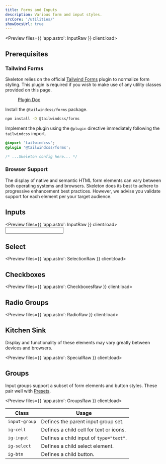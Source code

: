 ```yaml
---
title: Forms and Inputs
description: Various form and input styles.
srcCore: '/utilities/'
showDocsUrl: true
---
```




<Preview files={{ 'app.astro': InputRaw }} client:load>
	<Default client:load />
</Preview>

## Prerequisites

### Tailwind Forms

Skeleton relies on the official [Tailwind Forms](https://github.com/tailwindlabs/tailwindcss-forms) plugin to normalize form styling. This plugin is required if you wish to make use of any utility classes provided on this page.

<figure class="card-filled-enhanced flex justify-center gap-4 p-8">
	<a class="btn preset-filled" href="https://github.com/tailwindlabs/tailwindcss-forms" target="_blank">
		Plugin Doc
	</a>
</figure>

Install the `@tailwindcss/forms` package.

```sh
npm install -D @tailwindcss/forms
```

Implement the plugin using the `@plugin` directive immediately following the `tailwindcss` import.

```css {2}
@import 'tailwindcss';
@plugin '@tailwindcss/forms';

/* ...Skeleton config here... */
```

### Browser Support

The display of native and semantic HTML form elements can vary between both operating systems and browsers. Skeleton does its best to adhere to progressive enhancement best practices. However, we advise you validate support for each element per your target audience.

## Inputs

<Preview files={{ 'app.astro': InputRaw }} client:load>
	<Input client:load />
</Preview>

## Select

<Preview files={{ 'app.astro': SelectionRaw }} client:load>
	<Selection client:load />
</Preview>

## Checkboxes

<Preview files={{ 'app.astro': CheckboxesRaw }} client:load>
	<Checkboxes client:load />
</Preview>

## Radio Groups

<Preview files={{ 'app.astro': RadioRaw }} client:load>
	<Radio client:load />
</Preview>

## Kitchen Sink

Display and functionality of these elements may vary greatly between devices and browsers.

<Preview files={{ 'app.astro': SpecialRaw }} client:load>
	<Special client:load />
</Preview>

## Groups

Input groups support a subset of form elements and button styles. These pair well with [Presets](/docs/design/presets).

<Preview files={{ 'app.astro': GroupsRaw }} client:load>
	<Groups client:load />
</Preview>

| Class         | Usage                                   |
| ------------- | --------------------------------------- |
| `input-group` | Defines the parent input group set.     |
| `ig-cell`     | Defines a child cell for text or icons. |
| `ig-input`    | Defines a child input of `type="text"`. |
| `ig-select`   | Defines a child select element.         |
| `ig-btn`      | Defines a child button.                 |
